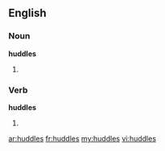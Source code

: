 ==English==

===Noun===
'''huddles'''

# {{plural of|[[huddle]]}}

===Verb===
'''huddles'''

# {{third-person singular of|huddle}}

[[ar:huddles]]
[[fr:huddles]]
[[my:huddles]]
[[vi:huddles]]